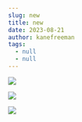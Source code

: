 ```yaml
---
slug: new
title: new
date: 2023-08-21
author: kanefreeman
tags:
  - null
  - null
---
```

![](/images/color-mode-black-white.svg)








![](/images/filename-slash-amarok.svg)




![](/images/gtk-close.svg)







